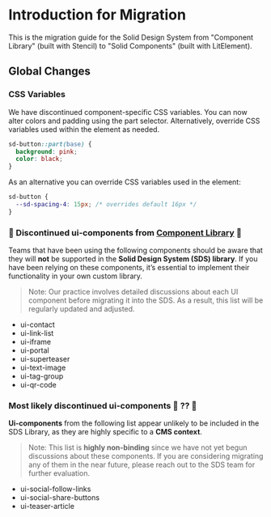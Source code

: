 
# Introduction for Migration

This is the migration guide for the Solid Design System from "Component Library" (built with Stencil) to "Solid Components" (built with LitElement).

## Global Changes

### CSS Variables

We have discontinued component-specific CSS variables. You can now alter colors and padding using the part selector. Alternatively, override CSS variables used within the element as needed.

```css
sd-button::part(base) {
  background: pink;
  color: black;
}
```

As an alternative you can override CSS variables used in the element:

```css
sd-button {
  --sd-spacing-4: 15px; /* overrides default 16px */
}
```

### 🚫 Discontinued ui-components from [Component Library](https://component-library.fe.union-investment.de/latest/storybook/index.html) 🚫

Teams that have been using the following components should be aware that they will **not** be supported in the **Solid Design System (SDS) library**. If you have been relying on these components, it’s essential to implement their functionality in your own custom library.

> Note: Our practice involves detailed discussions about each UI component before migrating it into the SDS. As a result, this list will be regularly updated and adjusted.

- ui-contact
- ui-link-list
- ui-iframe
- ui-portal
- ui-superteaser
- ui-text-image
- ui-tag-group
- ui-qr-code

### Most likely discontinued ui-components 🚫 ⁇ 🚫

**Ui-components** from the following list appear unlikely to be included in the SDS Library, as they are highly specific to a **CMS context**.

> Note: This list is **highly non-binding** since we have not yet begun discussions about these components. If you are considering migrating any of them in the near future, please reach out to the SDS team for further evaluation.

- ui-social-follow-links
- ui-social-share-buttons
- ui-teaser-article
